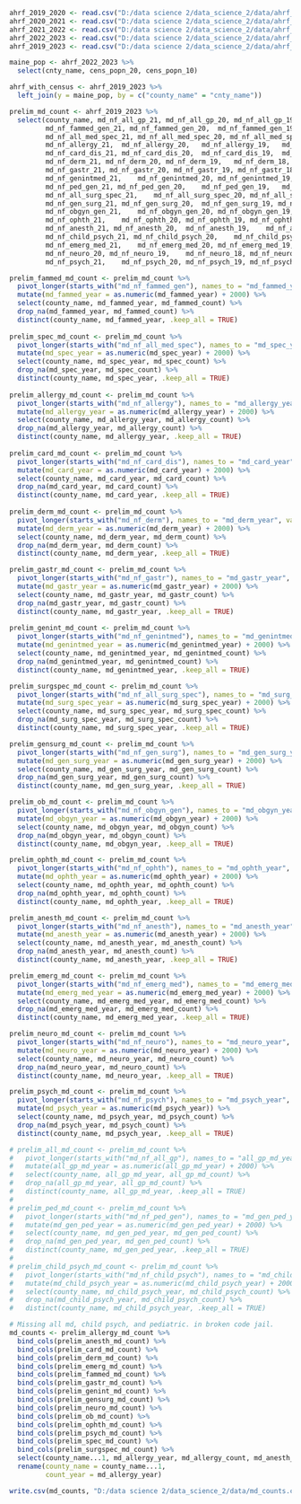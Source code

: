

```{r load-data}
ahrf_2019_2020 <- read.csv("D:/data science 2/data_science_2/data/ahrf_2019_2020_maine.csv")
ahrf_2020_2021 <- read.csv("D:/data science 2/data_science_2/data/ahrf_2020_2021_maine.csv")
ahrf_2021_2022 <- read.csv("D:/data science 2/data_science_2/data/ahrf_2021_2022_maine.csv")
ahrf_2022_2023 <- read.csv("D:/data science 2/data_science_2/data/ahrf_2022_2023_maine.csv")
ahrf_2019_2023 <- read.csv("D:/data science 2/data_science_2/data/ahrf_2019_2023.csv")
```

```{r maine-population}
maine_pop <- ahrf_2022_2023 %>% 
  select(cnty_name, cens_popn_20, cens_popn_10)
```

```{r}
ahrf_with_census <- ahrf_2019_2023 %>% 
  left_join(y = maine_pop, by = c("county_name" = "cnty_name"))
```

```{r md_counts-select}
prelim_md_count <- ahrf_2019_2023 %>% 
  select(county_name, md_nf_all_gp_21, md_nf_all_gp_20, md_nf_all_gp_19,	md_nf_all_gp_18, md_nf_all_gp_15,	md_nf_all_gp_10, 
         md_nf_fammed_gen_21, md_nf_fammed_gen_20,	md_nf_fammed_gen_19, md_nf_fammed_gen_18, md_nf_fammed_gen_15,	md_nf_fammed_gen_10,
         md_nf_all_med_spec_21, md_nf_all_med_spec_20, md_nf_all_med_spec_19,	md_nf_all_med_spec_18,	md_nf_all_med_spec_15, md_nf_all_med_spec_10,
         md_nf_allergy_21,	md_nf_allergy_20,	md_nf_allergy_19,	md_nf_allergy_18,	md_nf_allergy_15,	md_nf_allergy_10, 
         md_nf_card_dis_21, md_nf_card_dis_20,	md_nf_card_dis_19,	md_nf_card_dis_18, md_nf_card_dis_15, md_nf_card_dis_10, 
         md_nf_derm_21,	md_nf_derm_20, md_nf_derm_19,	md_nf_derm_18, md_nf_derm_15, md_nf_derm_10, 
         md_nf_gastr_21, md_nf_gastr_20, md_nf_gastr_19, md_nf_gastr_18,	md_nf_gastr_15, md_nf_gastr_10, 
         md_nf_genintmed_21,	md_nf_genintmed_20,	md_nf_genintmed_19,	md_nf_genintmed_18,	md_nf_genintmed_15,	md_nf_genintmed_10, 
         md_nf_ped_gen_21, md_nf_ped_gen_20,	md_nf_ped_gen_19,	md_nf_ped_gen_18,	md_nf_ped_gen_15,	md_nf_ped_gen_10, 
         md_nf_all_surg_spec_21,	md_nf_all_surg_spec_20,	md_nf_all_surg_spec_19,	md_nf_all_surg_spec_18,	md_nf_all_surg_spec_15,	md_nf_all_surg_spec_10,
         md_nf_gen_surg_21, md_nf_gen_surg_20,	md_nf_gen_surg_19, md_nf_gen_surg_18,	md_nf_gen_surg_15, md_nf_gen_surg_10, 
         md_nf_obgyn_gen_21,	md_nf_obgyn_gen_20,	md_nf_obgyn_gen_19,	md_nf_obgyn_gen_18,	md_nf_obgyn_gen_15,	md_nf_obgyn_gen_10, 
         md_nf_ophth_21,	md_nf_ophth_20,	md_nf_ophth_19, md_nf_ophth_18,	md_nf_ophth_15,	md_nf_ophth_10, 
         md_nf_anesth_21, md_nf_anesth_20,	md_nf_anesth_19,	md_nf_anesth_18, md_nf_anesth_15,	md_nf_anesth_10, 
         md_nf_child_psych_21, md_nf_child_psych_20,	md_nf_child_psych_19,	md_nf_child_psych_18,	md_nf_child_psych_15,	md_nf_child_psych_10,
         md_nf_emerg_med_21,	md_nf_emerg_med_20,	md_nf_emerg_med_19,	md_nf_emerg_med_18,	md_nf_emerg_med_15,	md_nf_emerg_med_10, md_nf_neuro_21,
         md_nf_neuro_20, md_nf_neuro_19,	md_nf_neuro_18,	md_nf_neuro_15,	md_nf_neuro_10, 
         md_nf_psych_21,	md_nf_psych_20,	md_nf_psych_19,	md_nf_psych_18,	md_nf_psych_15,	md_nf_psych_10)
```

```{r md-count-pivots, warning = FALSE}
prelim_fammed_md_count <- prelim_md_count %>% 
  pivot_longer(starts_with("md_nf_fammed_gen"), names_to = "md_fammed_year", values_to = "md_fammed_count", names_prefix = "md_nf_fammed_gen_") %>% 
  mutate(md_fammed_year = as.numeric(md_fammed_year) + 2000) %>% 
  select(county_name, md_fammed_year, md_fammed_count) %>% 
  drop_na(md_fammed_year, md_fammed_count) %>% 
  distinct(county_name, md_fammed_year, .keep_all = TRUE)
  
prelim_spec_md_count <- prelim_md_count %>%   
  pivot_longer(starts_with("md_nf_all_med_spec"), names_to = "md_spec_year", values_to = "md_spec_count", names_prefix = "md_nf_all_med_spec_") %>% 
  mutate(md_spec_year = as.numeric(md_spec_year) + 2000) %>% 
  select(county_name, md_spec_year, md_spec_count) %>% 
  drop_na(md_spec_year, md_spec_count) %>% 
  distinct(county_name, md_spec_year, .keep_all = TRUE)
  
prelim_allergy_md_count <- prelim_md_count %>% 
  pivot_longer(starts_with("md_nf_allergy"), names_to = "md_allergy_year", values_to = "md_allergy_count", names_prefix = "md_nf_allergy_") %>% 
  mutate(md_allergy_year = as.numeric(md_allergy_year) + 2000) %>%  
  select(county_name, md_allergy_year, md_allergy_count) %>% 
  drop_na(md_allergy_year, md_allergy_count) %>% 
  distinct(county_name, md_allergy_year, .keep_all = TRUE)
  
prelim_card_md_count <- prelim_md_count %>% 
  pivot_longer(starts_with("md_nf_card_dis"), names_to = "md_card_year", values_to = "md_card_count", names_prefix = "md_nf_card_dis_") %>% 
  mutate(md_card_year = as.numeric(md_card_year) + 2000) %>% 
  select(county_name, md_card_year, md_card_count) %>% 
  drop_na(md_card_year, md_card_count) %>% 
  distinct(county_name, md_card_year, .keep_all = TRUE)
  
prelim_derm_md_count <- prelim_md_count %>%   
  pivot_longer(starts_with("md_nf_derm"), names_to = "md_derm_year", values_to = "md_derm_count", names_prefix = "md_nf_derm_") %>% 
  mutate(md_derm_year = as.numeric(md_derm_year) + 2000) %>% 
  select(county_name, md_derm_year, md_derm_count) %>% 
  drop_na(md_derm_year, md_derm_count) %>% 
  distinct(county_name, md_derm_year, .keep_all = TRUE)

prelim_gastr_md_count <- prelim_md_count %>%   
  pivot_longer(starts_with("md_nf_gastr"), names_to = "md_gastr_year", values_to = "md_gastr_count", names_prefix = "md_nf_gastr_") %>% 
  mutate(md_gastr_year = as.numeric(md_gastr_year) + 2000) %>% 
  select(county_name, md_gastr_year, md_gastr_count) %>% 
  drop_na(md_gastr_year, md_gastr_count) %>% 
  distinct(county_name, md_gastr_year, .keep_all = TRUE)
  
prelim_genint_md_count <- prelim_md_count %>% 
  pivot_longer(starts_with("md_nf_genintmed"), names_to = "md_genintmed_year", values_to = "md_genintmed_count", names_prefix = "md_nf_genintmed_") %>% 
  mutate(md_genintmed_year = as.numeric(md_genintmed_year) + 2000) %>% 
  select(county_name, md_genintmed_year, md_genintmed_count) %>% 
  drop_na(md_genintmed_year, md_genintmed_count) %>% 
  distinct(county_name, md_genintmed_year, .keep_all = TRUE)

prelim_surgspec_md_count <- prelim_md_count %>% 
  pivot_longer(starts_with("md_nf_all_surg_spec"), names_to = "md_surg_spec_year", values_to = "md_surg_spec_count", names_prefix = "md_nf_all_surg_spec_") %>% 
  mutate(md_surg_spec_year = as.numeric(md_surg_spec_year) + 2000) %>% 
  select(county_name, md_surg_spec_year, md_surg_spec_count) %>% 
  drop_na(md_surg_spec_year, md_surg_spec_count) %>% 
  distinct(county_name, md_surg_spec_year, .keep_all = TRUE)

prelim_gensurg_md_count <- prelim_md_count %>% 
  pivot_longer(starts_with("md_nf_gen_surg"), names_to = "md_gen_surg_year", values_to = "md_gen_surg_count", names_prefix = "md_nf_gen_surg_") %>% 
  mutate(md_gen_surg_year = as.numeric(md_gen_surg_year) + 2000) %>% 
  select(county_name, md_gen_surg_year, md_gen_surg_count) %>% 
  drop_na(md_gen_surg_year, md_gen_surg_count) %>% 
  distinct(county_name, md_gen_surg_year, .keep_all = TRUE)

prelim_ob_md_count <- prelim_md_count %>%   
  pivot_longer(starts_with("md_nf_obgyn_gen"), names_to = "md_obgyn_year", values_to = "md_obgyn_count", names_prefix = "md_nf_obgyn_gen_") %>% 
  mutate(md_obgyn_year = as.numeric(md_obgyn_year) + 2000) %>% 
  select(county_name, md_obgyn_year, md_obgyn_count) %>% 
  drop_na(md_obgyn_year, md_obgyn_count) %>% 
  distinct(county_name, md_obgyn_year, .keep_all = TRUE)

prelim_ophth_md_count <- prelim_md_count %>% 
  pivot_longer(starts_with("md_nf_ophth"), names_to = "md_ophth_year", values_to = "md_ophth_count", names_prefix = "md_nf_ophth_") %>% 
  mutate(md_ophth_year = as.numeric(md_ophth_year) + 2000) %>% 
  select(county_name, md_ophth_year, md_ophth_count) %>% 
  drop_na(md_ophth_year, md_ophth_count) %>% 
  distinct(county_name, md_ophth_year, .keep_all = TRUE)

prelim_anesth_md_count <- prelim_md_count %>% 
  pivot_longer(starts_with("md_nf_anesth"), names_to = "md_anesth_year", values_to = "md_anesth_count", names_prefix = "md_nf_anesth_") %>% 
  mutate(md_anesth_year = as.numeric(md_anesth_year) + 2000) %>% 
  select(county_name, md_anesth_year, md_anesth_count) %>% 
  drop_na(md_anesth_year, md_anesth_count) %>% 
  distinct(county_name, md_anesth_year, .keep_all = TRUE)

prelim_emerg_md_count <- prelim_md_count %>% 
  pivot_longer(starts_with("md_nf_emerg_med"), names_to = "md_emerg_med_year", values_to = "md_emerg_med_count", names_prefix = "md_nf_emerg_med_") %>% 
  mutate(md_emerg_med_year = as.numeric(md_emerg_med_year) + 2000) %>% 
  select(county_name, md_emerg_med_year, md_emerg_med_count) %>% 
  drop_na(md_emerg_med_year, md_emerg_med_count) %>% 
  distinct(county_name, md_emerg_med_year, .keep_all = TRUE)

prelim_neuro_md_count <- prelim_md_count %>% 
  pivot_longer(starts_with("md_nf_neuro"), names_to = "md_neuro_year", values_to = "md_neuro_count", names_prefix = "md_nf_neuro_") %>% 
  mutate(md_neuro_year = as.numeric(md_neuro_year) + 2000) %>% 
  select(county_name, md_neuro_year, md_neuro_count) %>% 
  drop_na(md_neuro_year, md_neuro_count) %>% 
  distinct(county_name, md_neuro_year, .keep_all = TRUE)

prelim_psych_md_count <- prelim_md_count %>%   
  pivot_longer(starts_with("md_nf_psych"), names_to = "md_psych_year", values_to = "md_psych_count", names_prefix = "md_nf_psych_") %>% 
  mutate(md_psych_year = as.numeric(md_psych_year)) %>%
  select(county_name, md_psych_year, md_psych_count) %>% 
  drop_na(md_psych_year, md_psych_count) %>% 
  distinct(county_name, md_psych_year, .keep_all = TRUE)
```

```{r md-count-BROKEN-CODE-JAIL}
# prelim_all_md_count <- prelim_md_count %>% 
#   pivot_longer(starts_with("md_nf_all_gp"), names_to = "all_gp_md_year", values_to = "all_gp_md_count", names_prefix = "md_nf_all_gp") %>% 
#   mutate(all_gp_md_year = as.numeric(all_gp_md_year) + 2000) %>% 
#   select(county_name, all_gp_md_year, all_gp_md_count) %>% 
#   drop_na(all_gp_md_year, all_gp_md_count) %>% 
#   distinct(county_name, all_gp_md_year, .keep_all = TRUE)
# 
# prelim_ped_md_count <- prelim_md_count %>%   
#   pivot_longer(starts_with("md_nf_ped_gen"), names_to = "md_gen_ped_year", values_to = "md_gen_ped_count", names_prefix = "md_ng_ped_gen_") %>% 
#   mutate(md_gen_ped_year = as.numeric(md_gen_ped_year) + 2000) %>% 
#   select(county_name, md_gen_ped_year, md_gen_ped_count) %>% 
#   drop_na(md_gen_ped_year, md_gen_ped_count) %>% 
#   distinct(county_name, md_gen_ped_year, .keep_all = TRUE)
# 
# prelim_child_psych_md_count <- prelim_md_count %>%   
#   pivot_longer(starts_with("md_nf_child_psych"), names_to = "md_child_psych_year", values_to = "md_child_psych_count", names_prefix = "md_nf_child_psych") %>% 
#   mutate(md_child_psych_year = as.numeric(md_child_psych_year) + 2000) %>% 
#   select(county_name, md_child_psych_year, md_child_psych_count) %>% 
#   drop_na(md_child_psych_year, md_child_psych_count) %>% 
#   distinct(county_name, md_child_psych_year, .keep_all = TRUE)
```


```{r bind-md-counts}
# Missing all md, child psych, and pediatric. in broken code jail. 
md_counts <- prelim_allergy_md_count %>% 
  bind_cols(prelim_anesth_md_count) %>% 
  bind_cols(prelim_card_md_count) %>% 
  bind_cols(prelim_derm_md_count) %>% 
  bind_cols(prelim_emerg_md_count) %>% 
  bind_cols(prelim_fammed_md_count) %>% 
  bind_cols(prelim_gastr_md_count) %>% 
  bind_cols(prelim_genint_md_count) %>% 
  bind_cols(prelim_gensurg_md_count) %>% 
  bind_cols(prelim_neuro_md_count) %>% 
  bind_cols(prelim_ob_md_count) %>% 
  bind_cols(prelim_ophth_md_count) %>% 
  bind_cols(prelim_psych_md_count) %>% 
  bind_cols(prelim_spec_md_count) %>% 
  bind_cols(prelim_surgspec_md_count) %>% 
  select(county_name...1, md_allergy_year, md_allergy_count, md_anesth_count, md_card_count, md_derm_count, md_emerg_med_count, md_fammed_count,  md_gastr_count, md_genintmed_count, md_gen_surg_count, md_neuro_count, md_obgyn_count, md_ophth_count, md_psych_count, md_spec_count, md_surg_spec_count) %>% 
  rename(county_name = county_name...1,
         count_year = md_allergy_year)

write.csv(md_counts, "D:/data science 2/data_science_2/data/md_counts.csv")
```



